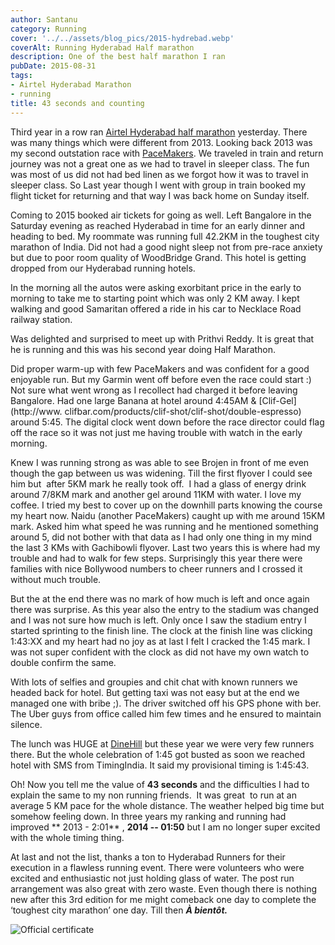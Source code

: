 ```yaml
---
author: Santanu
category: Running
cover: '../../assets/blog_pics/2015-hydrebad.webp'
coverAlt: Running Hyderabad Half marathon
description: One of the best half marathon I ran
pubDate: 2015-08-31
tags:
- Airtel Hyderabad Marathon
- running
title: 43 seconds and counting
---
```



Third year in a row ran [Airtel Hyderabad half marathon](http://www.marathonhyderabad.com/) yesterday. There was many things which were different from 2013. Looking back 2013 was my second outstation race with [PaceMakers](http://www.pace-makers.in/). We traveled in train and return journey was not a great one as we had to travel in sleeper class. The fun was most of us did not had bed linen as we forgot how it was to travel in sleeper class. So Last year though I went with group in train booked my flight ticket for returning and that way I was back home on Sunday itself.  

Coming to 2015 booked air tickets for going as well. Left Bangalore in the Saturday evening as reached Hyderabad in time for an early dinner and heading to bed. My roommate was running full 42.2KM in the toughest city marathon of India. Did not had a good night sleep not from pre-race anxiety but due to poor room quality of WoodBridge Grand. This hotel is getting dropped from our Hyderabad running hotels.  
  
In the morning all the autos were asking exorbitant price in the early to morning to take me to starting point which was only 2 KM away. I kept walking and good Samaritan offered a ride in his car to Necklace Road railway station.  

Was delighted and surprised to meet up with Prithvi Reddy. It is great that he is running and this was his second year doing Half Marathon.

Did proper warm-up with few PaceMakers and was confident for a good enjoyable run. But my Garmin went off before even the race could start :) Not sure what went wrong as I recollect had charged it before leaving Bangalore. Had one large Banana at hotel around 4:45AM & [Clif-Gel](http://www. clifbar.com/products/clif-shot/clif-shot/double-espresso) around 5:45. The digital clock went down before the race director could flag off the race so it was not just me having trouble with watch in the early morning.  

Knew I was running strong as was able to see Brojen in front of me even though the gap between us was widening. Till the first flyover I could see him but  after 5KM mark he really took off.  I had a glass of energy drink around 7/8KM mark and another gel around 11KM with water. I love my coffee. I tried my best to cover up on the downhill parts knowing the course my heart now. Naidu (another PaceMakers) caught up with me around 15KM mark. Asked him what speed he was running and he mentioned something around 5, did not bother with that data as I had only one thing in my mind the last 3 KMs with Gachibowli flyover. Last two years this is where had my trouble and had to walk for few steps. Surprisingly this year there were families with nice Bollywood numbers to cheer runners and I crossed it without much trouble.

But the at the end there was no mark of how much is left and once again there was surprise. As this year also the entry to the stadium was changed and I was not sure how much is left. Only once I saw the stadium entry I started sprinting to the finish line. The clock at the finish line was clicking 1:43:XX and my heart had no joy as at last I felt I cracked the 1:45 mark. I was not super confident with the clock as did not have my own watch to double confirm the same.

With lots of selfies and groupies and chit chat with known runners we headed back for hotel. But getting taxi was not easy but at the end we managed one with bribe ;). The driver switched off his GPS phone with ber. The Uber guys from office  called him few times and he ensured to maintain silence.

The lunch was HUGE at [DineHill](http://www.dinehill.com/) but these year we were very few runners there. But the whole celebration of 1:45 
got busted as soon we reached hotel with SMS from TimingIndia. It said my provisional timing is 1:45:43. 


Oh! Now you tell me the value of **43 seconds** and the difficulties I had to explain the same to my non running friends.  It was great  to run at an average 5 KM pace for the whole distance. The weather helped big time but somehow feeling down. In three years my ranking and running had improved ** 2013 - 2:01** , **2014 -- 01:50** but I am no longer super excited with the whole timing thing.

At last and not the list, thanks a ton to Hyderabad Runners for their execution in a flawless running event. There were volunteers who were excited and enthusiastic not just holding glass of water. The post run arrangement was also great with zero waste. Even though there is nothing new after this 3rd edition for me might comeback one day to complete the ‘toughest city marathon’ one day. Till then ***À bientôt.***  

<Image src={result} alt="Official certificate"/>